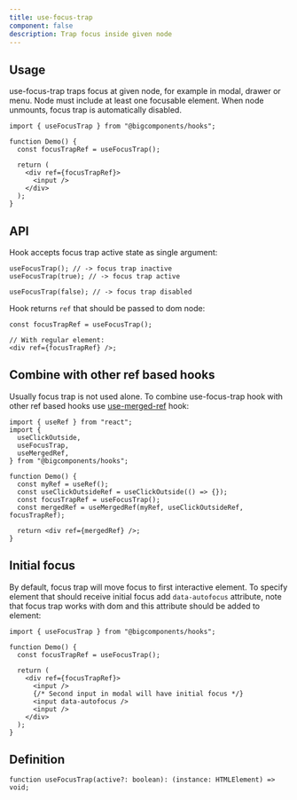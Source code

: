 ```yaml
---
title: use-focus-trap
component: false
description: Trap focus inside given node
---
```


## Usage

use-focus-trap traps focus at given node, for example in modal, drawer or menu. Node must include at least one focusable element. When node unmounts, focus trap is automatically disabled.

```tsx
import { useFocusTrap } from "@bigcomponents/hooks";

function Demo() {
  const focusTrapRef = useFocusTrap();

  return (
    <div ref={focusTrapRef}>
      <input />
    </div>
  );
}
```

## API

Hook accepts focus trap active state as single argument:

```tsx
useFocusTrap(); // -> focus trap inactive
useFocusTrap(true); // -> focus trap active

useFocusTrap(false); // -> focus trap disabled
```

Hook returns `ref` that should be passed to dom node:

```tsx
const focusTrapRef = useFocusTrap();

// With regular element:
<div ref={focusTrapRef} />;
```

## Combine with other ref based hooks

Usually focus trap is not used alone. To combine use-focus-trap hook with other ref based hooks use [use-merged-ref](/docs/hooks/use-merged-ref) hook:

```tsx
import { useRef } from "react";
import {
  useClickOutside,
  useFocusTrap,
  useMergedRef,
} from "@bigcomponents/hooks";

function Demo() {
  const myRef = useRef();
  const useClickOutsideRef = useClickOutside(() => {});
  const focusTrapRef = useFocusTrap();
  const mergedRef = useMergedRef(myRef, useClickOutsideRef, focusTrapRef);

  return <div ref={mergedRef} />;
}
```

## Initial focus

By default, focus trap will move focus to first interactive element. To specify element that should receive initial focus add `data-autofocus` attribute, note that focus trap works with dom and this attribute should be added to element:

```tsx
import { useFocusTrap } from "@bigcomponents/hooks";

function Demo() {
  const focusTrapRef = useFocusTrap();

  return (
    <div ref={focusTrapRef}>
      <input />
      {/* Second input in modal will have initial focus */}
      <input data-autofocus />
      <input />
    </div>
  );
}
```

## Definition

```tsx
function useFocusTrap(active?: boolean): (instance: HTMLElement) => void;
```
